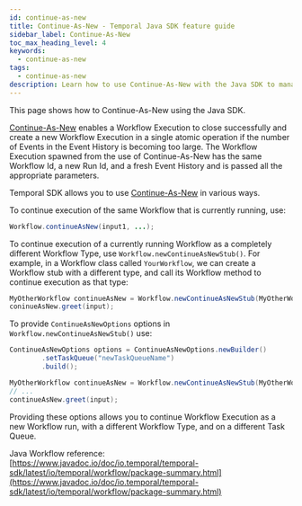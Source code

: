 ```yaml
---
id: continue-as-new
title: Continue-As-New - Temporal Java SDK feature guide
sidebar_label: Continue-As-New
toc_max_heading_level: 4
keywords:
  - continue-as-new
tags:
  - continue-as-new
description: Learn how to use Continue-As-New with the Java SDK to manage Workflow Executions efficiently in Temporal, ensuring optimal Event History management and flexible Workflow transitions.
---
```


This page shows how to Continue-As-New using the Java SDK.

[Continue-As-New](/workflows#continue-as-new) enables a Workflow Execution to close successfully and create a new Workflow Execution in a single atomic operation if the number of Events in the Event History is becoming too large.
The Workflow Execution spawned from the use of Continue-As-New has the same Workflow Id, a new Run Id, and a fresh Event History and is passed all the appropriate parameters.

Temporal SDK allows you to use [Continue-As-New](/workflows#continue-as-new) in various ways.

To continue execution of the same Workflow that is currently running, use:

```java
Workflow.continueAsNew(input1, ...);
```

To continue execution of a currently running Workflow as a completely different Workflow Type, use `Workflow.newContinueAsNewStub()`.
For example, in a Workflow class called `YourWorkflow`, we can create a Workflow stub with a different type, and call its Workflow method to continue execution as that type:

```java
MyOtherWorkflow continueAsNew = Workflow.newContinueAsNewStub(MyOtherWorkflow.class);
coninueAsNew.greet(input);
```

To provide `ContinueAsNewOptions` options in `Workflow.newContinueAsNewStub()` use:

```java
ContinueAsNewOptions options = ContinueAsNewOptions.newBuilder()
        .setTaskQueue("newTaskQueueName")
        .build();

MyOtherWorkflow continueAsNew = Workflow.newContinueAsNewStub(MyOtherWorkflow.class, options);
// ...
continueAsNew.greet(input);
```

Providing these options allows you to continue Workflow Execution as a new Workflow run, with a different Workflow Type, and on a different Task Queue.

Java Workflow reference: [https://www.javadoc.io/doc/io.temporal/temporal-sdk/latest/io/temporal/workflow/package-summary.html](https://www.javadoc.io/doc/io.temporal/temporal-sdk/latest/io/temporal/workflow/package-summary.html)
